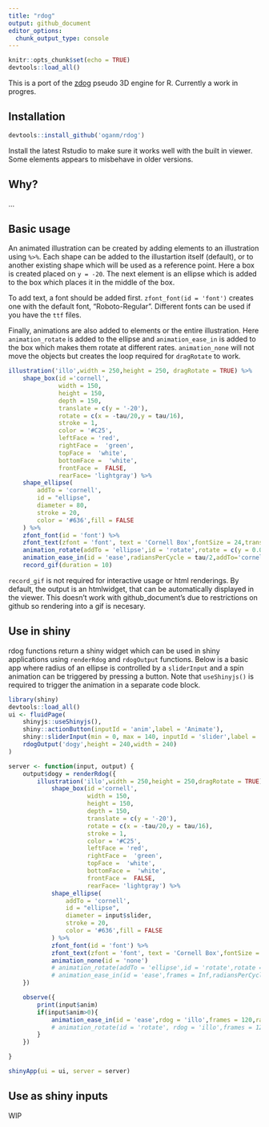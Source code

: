 ```yaml
---
title: "rdog"
output: github_document
editor_options: 
  chunk_output_type: console
---
```


```r
knitr::opts_chunk$set(echo = TRUE)
devtools::load_all()
```

This is a port of the [zdog](https://zzz.dog/) pseudo 3D engine for R.
Currently a work in progres.

## Installation

``` r
devtools::install_github('oganm/rdog')
```

Install the latest Rstudio to make sure it works well with the built in
viewer. Some elements appears to misbehave in older versions.

## Why?

…

## Basic usage

An animated illustration can be created by adding elements to an illustration
using `%>%`. Each shape can be added to the illustartion itself (default), or
to another existing shape which will be used as a reference point. Here a box is
created placed on `y = -20`. The next element is an ellipse which is added to the 
box which places it in the middle of the box.

To add text, a font should be added first. `zfont_font(id = 'font')` creates one
with the default font, "Roboto-Regular". Different fonts can be used if you have
the `ttf` files.

Finally, animations are also added to elements or the entire illustration. Here
`animation_rotate` is added to the ellipse and `animation_ease_in` is added to the
box which makes them rotate at different rates. `animation_none` will not move the
objects but creates the loop required for `dragRotate` to work.

``` r
illustration('illo',width = 250,height = 250, dragRotate = TRUE) %>% 
    shape_box(id ='cornell',
              width = 150,
              height = 150,
              depth = 150,
              translate = c(y = '-20'),
              rotate = c(x = -tau/20,y = tau/16),
              stroke = 1,
              color = '#C25',
              leftFace = 'red',
              rightFace =  'green',
              topFace =  'white',
              bottomFace =  'white',
              frontFace =  FALSE,
              rearFace= 'lightgray') %>% 
    shape_ellipse(
        addTo = 'cornell',
        id = "ellipse",
        diameter = 80,
        stroke = 20,
        color = '#636',fill = FALSE
    ) %>% 
    zfont_font(id = 'font') %>% 
    zfont_text(zfont = 'font', text = 'Cornell Box',fontSize = 24,translate = c(y = 120),textAlign = 'center') %>% 
    animation_rotate(addTo = 'ellipse',id = 'rotate',rotate = c(y = 0.05)) %>% 
    animation_ease_in(id = 'ease',radiansPerCycle = tau/2,addTo='cornell',framesPerCycle = 200,power = 3) %>% 
    record_gif(duration = 10)
```


`record_gif` is not required for interactive usage or html renderings. By default, the
output is an htmlwidget, that can be automatically displayed in the viewer. This doesn't work
with github_document's due to restrictions on github so rendering into a gif is necesary.

## Use in shiny

rdog functions return a shiny widget which can be used in shiny applications using
`renderRdog` and `rdogOutput` functions. Below is a basic app where radius of an
ellipse is controlled by a `sliderInput` and a spin animation can be triggered
by pressing a button. Note that `useShinyjs()` is required to trigger the animation
in a separate code block.

```r
library(shiny)
devtools::load_all()
ui <- fluidPage(
    shinyjs::useShinyjs(),
    shiny::actionButton(inputId = 'anim',label = 'Animate'),
    shiny::sliderInput(min = 0, max = 140, inputId = 'slider',label = '',value = 80),
    rdogOutput('dogy',height = 240,width = 240)
)

server <- function(input, output) {
    output$dogy = renderRdog({
        illustration('illo',width = 250,height = 250,dragRotate = TRUE) %>%
            shape_box(id ='cornell',
                      width = 150,
                      height = 150,
                      depth = 150,
                      translate = c(y = '-20'),
                      rotate = c(x = -tau/20,y = tau/16),
                      stroke = 1,
                      color = '#C25',
                      leftFace = 'red',
                      rightFace =  'green',
                      topFace =  'white',
                      bottomFace =  'white',
                      frontFace =  FALSE,
                      rearFace= 'lightgray') %>%
            shape_ellipse(
                addTo = 'cornell',
                id = "ellipse",
                diameter = input$slider,
                stroke = 20,
                color = '#636',fill = FALSE
            ) %>%
            zfont_font(id = 'font') %>%
            zfont_text(zfont = 'font', text = 'Cornell Box',fontSize = 24,translate = c(y = 120),textAlign = 'center')  %>%
            animation_none(id = 'none')
            # animation_rotate(addTo = 'ellipse',id = 'rotate',rotate = c(y = 0.05)) %>%
            # animation_ease_in(id = 'ease',frames = Inf,radiansPerCycle = tau/2,addTo='cornell',framesPerCycle = 120,power = 3)
    })

    observe({
        print(input$anim)
        if(input$anim>0){
            animation_ease_in(id = 'ease',rdog = 'illo',frames = 120,radiansPerCycle = tau/2,addTo='cornell',framesPerCycle = 120,power = 3)
            # animation_rotate(id = 'rotate', rdog = 'illo',frames = 120, rotate = c(y = tau/120))
        }
    })

}

shinyApp(ui = ui, server = server)

```


## Use as shiny inputs

WIP
